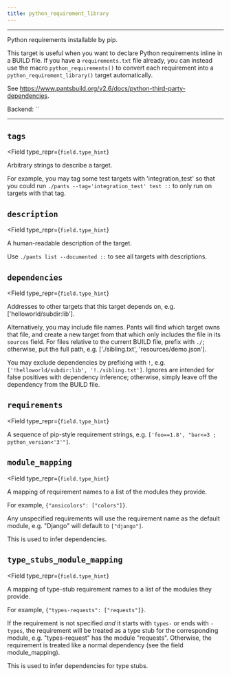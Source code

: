```yaml
---
title: python_requirement_library
---
```



---

Python requirements installable by pip.

This target is useful when you want to declare Python requirements inline in a BUILD file. If you have a `requirements.txt` file already, you can instead use the macro `python_requirements()` to convert each requirement into a `python_requirement_library()` target automatically.

See https://www.pantsbuild.org/v2.6/docs/python-third-party-dependencies.

Backend: <span className="color--primary">``</span>

---

<span className={styles.options}>

## `tags`

<Field
    type_repr={`field.type_hint`}
>
Arbitrary strings to describe a target.

For example, you may tag some test targets with &#x27;integration_test&#x27; so that you could run `./pants --tag='integration_test' test ::` to only run on targets with that tag.
</Field>

## `description`

<Field
    type_repr={`field.type_hint`}
>
A human-readable description of the target.

Use `./pants list --documented ::` to see all targets with descriptions.
</Field>

## `dependencies`

<Field
    type_repr={`field.type_hint`}
>
Addresses to other targets that this target depends on, e.g. [&#x27;helloworld/subdir:lib&#x27;].

Alternatively, you may include file names. Pants will find which target owns that file, and create a new target from that which only includes the file in its `sources` field. For files relative to the current BUILD file, prefix with `./`; otherwise, put the full path, e.g. [&#x27;./sibling.txt&#x27;, &#x27;resources/demo.json&#x27;].

You may exclude dependencies by prefixing with `!`, e.g. `['!helloworld/subdir:lib', '!./sibling.txt']`. Ignores are intended for false positives with dependency inference; otherwise, simply leave off the dependency from the BUILD file.
</Field>

## `requirements`

<Field
    type_repr={`field.type_hint`}
>
A sequence of pip-style requirement strings, e.g. `['foo==1.8', "bar<=3 ; python_version<'3'"]`.
</Field>

## `module_mapping`

<Field
    type_repr={`field.type_hint`}
>
A mapping of requirement names to a list of the modules they provide.

For example, `{"ansicolors": ["colors"]}`.

Any unspecified requirements will use the requirement name as the default module, e.g. &quot;Django&quot; will default to `["django"]`.

This is used to infer dependencies.
</Field>

## `type_stubs_module_mapping`

<Field
    type_repr={`field.type_hint`}
>
A mapping of type-stub requirement names to a list of the modules they provide.

For example, `{"types-requests": ["requests"]}`.

If the requirement is not specified _and_ it starts with `types-` or ends with `-types`, the requirement will be treated as a type stub for the corresponding module, e.g. &quot;types-request&quot; has the module &quot;requests&quot;. Otherwise, the requirement is treated like a normal dependency (see the field module_mapping).

This is used to infer dependencies for type stubs.
</Field>



</span>